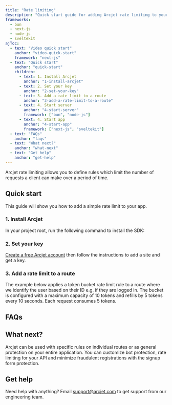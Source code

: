 ```yaml
---
title: "Rate limiting"
description: "Quick start guide for adding Arcjet rate limiting to your Next.js, Node.js, Bun, or SvelteKit app."
frameworks:
  - bun
  - next-js
  - node-js
  - sveltekit
ajToc:
  - text: "Video quick start"
    anchor: "video-quick-start"
    framework: "next-js"
  - text: "Quick start"
    anchor: "quick-start"
    children:
      - text: 1. Install Arcjet
        anchor: "1-install-arcjet"
      - text: 2. Set your key
        anchor: "2-set-your-key"
      - text: 3. Add a rate limit to a route
        anchor: "3-add-a-rate-limit-to-a-route"
      - text: 4. Start server
        anchor: "4-start-server"
        framework: ["bun", "node-js"]
      - text: 4. Start app
        anchor: "4-start-app"
        framework: ["next-js", "sveltekit"]
  - text: "FAQs"
    anchor: "faqs"
  - text: "What next?"
    anchor: "what-next"
  - text: "Get help"
    anchor: "get-help"
---
```







Arcjet rate limiting allows you to define rules which limit the number of
requests a client can make over a period of time.

<WhatIsArcjet />

<SlotByFramework client:load>
  <NextJsVideoQuickStart slot="next-js" />
</SlotByFramework>

## Quick start

This guide will show you how to add a simple rate limit to your <FrameworkName client:load /> app.

### 1. Install Arcjet

In your project root, run the following command to install the SDK:

<SlotByFramework client:load>
  <BunStep1 slot="bun" />
  <NextJsStep1 slot="next-js" />
  <NodeJsStep1 slot="node-js" />
  <SvelteKitStep1 slot="sveltekit" />
</SlotByFramework>

### 2. Set your key

[Create a free Arcjet account](https://app.arcjet.com) then follow the
instructions to add a site and get a key.

<SlotByFramework client:load>
  <BunStep2 slot="bun" />
  <NextJsStep2 slot="next-js" />
  <NodeJsStep2 slot="node-js" />
  <SvelteKitStep2 slot="sveltekit" />
</SlotByFramework>

### 3. Add a rate limit to a route

The example below applies a token bucket rate limit rule to a route where we
identify the user based on their ID e.g. if they are logged in. The bucket is
configured with a maximum capacity of 10 tokens and refills by 5 tokens every
10 seconds. Each request consumes 5 tokens.

<SlotByFramework client:load>
  <BunStep3 slot="bun" />
  <NextJsStep3 slot="next-js" />
  <NodeJsStep3 slot="node-js" />
  <SvelteKitStep3 slot="sveltekit" />
</SlotByFramework>

<SlotByFramework client:load>
  <BunStep4 slot="bun" />
  <NextJsStep4 slot="next-js" />
  <NodeJsStep4 slot="node-js" />
  <SvelteKitStep4 slot="sveltekit" />
</SlotByFramework>

## FAQs

<FAQs />

## What next?

Arcjet can be used with specific rules on individual routes or as general
protection on your entire application. You can customize bot protection, rate
limiting for your API and minimize fraudulent registrations with the signup form
protection.

<CardGrid>
  <LinkCard
    title="Example apps"
    href="https://github.com/arcjet/arcjet-js/tree/main/examples"
    description="Check out the examples."
  />
  <LinkCard
    title="Rate limit algorithms"
    href="/rate-limiting/algorithms"
    description="Learn which algorithm to use."
  />
  <LinkCard
    title="Rate limiting reference"
    href="/rate-limiting/reference?f=bun"
    description="Full details about rate limiting."
  />
  <LinkCard
    title="SDK reference"
    href="/reference/nodejs"
    description="Node.js SDK reference guide."
  />
  <LinkCard
    title="Testing"
    href="/testing"
    description="Write tests for your rules."
  />
</CardGrid>

## Get help

Need help with anything? Email support@arcjet.com to get support from our
engineering team.

<Comments />

